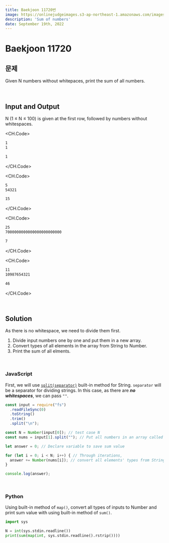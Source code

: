 ```yaml
---
title: Baekjoon 11720번
image: https://onlinejudgeimages.s3-ap-northeast-1.amazonaws.com/images/boj-og.png
description: 'Sum of numbers'
date: September 19th, 2022
---
```



# Baekjoon 11720

## 문제

Given N numbers without whitepaces, print the sum of all numbers.

<br/>

## Input and Output

N (1 ≤ N ≤ 100) is given at the first row, followed by numbers without whitespaces.

<CH.Code>

```bash input1
1
1
```

```bash output1
1
```

</CH.Code>

<CH.Code>

```bash input2
5
54321
```

```bash output2
15
```

</CH.Code>

<CH.Code>

```bash input3
25
7000000000000000000000000
```

```bash output3
7
```

</CH.Code>

<CH.Code>

```bash input4
11
10987654321
```

```bash output4
46
```

</CH.Code>

<br/>

## Solution

As there is no whitespace, we need to divide them first.

1. Divide input numbers one by one and put them in a new array.
2. Convert types of all elements in the array from String to Number.
3. Print the sum of all elments.

<br/>

### JavaScript

First, we will use <a href="https://developer.mozilla.org/en-US/docs/Web/JavaScript/Reference/Global_Objects/String/split" target="_blank"><code>split(separator)</code></a> built-in method for String.
`separator` will be a separator for dividing strings. In this case, as there are **_no whitespaces_**, we can pass `""`.

```js
const input = require("fs")
  .readFileSync(0)
  .toString()
  .trim()
  .split("\n");

const N = Number(input[0]); // test case N
const nums = input[1].split(""); // Put all numbers in an array called nums

let answer = 0; // Declare variable to save sum value

for (let i = 0; i < N; i++) { // Through iterations,
  answer += Number(nums[i]); // convert all elements' types from String to Number and add them up to answer
}

console.log(answer);
```

<br/>

### Python

Using built-in method of `map()`, convert all types of inputs to Number and print sum value with using built-in method of `sum()`.

```py
import sys

N = int(sys.stdin.readline())
print(sum(map(int, sys.stdin.readline().rstrip())))
```

